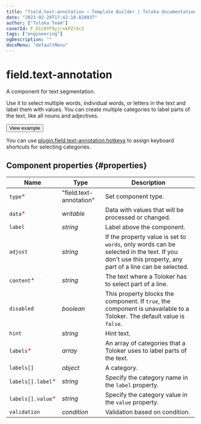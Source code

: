```yaml
---
title: "field.text-annotation — Template Builder | Toloka documentation"
date: "2023-02-20T17:42:10.828937"
author: ["Toloka Team"]
coverId: F_bIcOYF9yjrxkPZrXc3
tags: ["engineering"]
ogDescription: ""
docsMenu: "defaultMenu"
---
```



# field.text-annotation

A component for text segmentation.

Use it to select multiple words, individual words, or letters in the text and label them with values. You can create multiple categories to label parts of the text, like all nouns and adjectives.

<Button themeColor="light" view="default" size="l" type="link" url="https://ya.cc/t/XbppitaZ3twmLU">View example</Button>

You can use [plugin.field.text-annotation.hotkeys](/docs-new/template-builder/reference/plugin.field.text-annotation.hotkeys) to assign keyboard shortcuts for selecting categories.

## Component properties {#properties}

**Name** | **Type** | **Description**
----- | ----- | -----
`type`<span style="color: red">\*</span> | "field.text-annotation" | Set component type.
`data`<span style="color: red">\*</span> | _writable_ | Data with values that will be processed or changed.
`label` | _string_ | Label above the component.
`adjust` | _string_ | If the property value is set to `words`, only words can be selected in the text. If you don't use this property, any part of a line can be selected.
`content`<span style="color: red">\*</span> | _string_ | The text where a Toloker has to select part of a line.
`disabled` | _boolean_ | This property blocks the component. If `true`, the component is unavailable to a Toloker. The default value is `false`.
`hint` | _string_ | Hint text.
`labels`<span style="color: red">\*</span> | _array_ | An array of categories that a Toloker uses to label parts of the text.
`labels[]` | _object_ | A category.
`labels[].label`<span style="color: red">\*</span> | _string_ | Specify the category name in the `label` property.
`labels[].value`<span style="color: red">\*</span> | _string_ | Specify the category value in the `value` property.
`validation` | _condition_ | Validation based on condition.

<ContactSupport/>